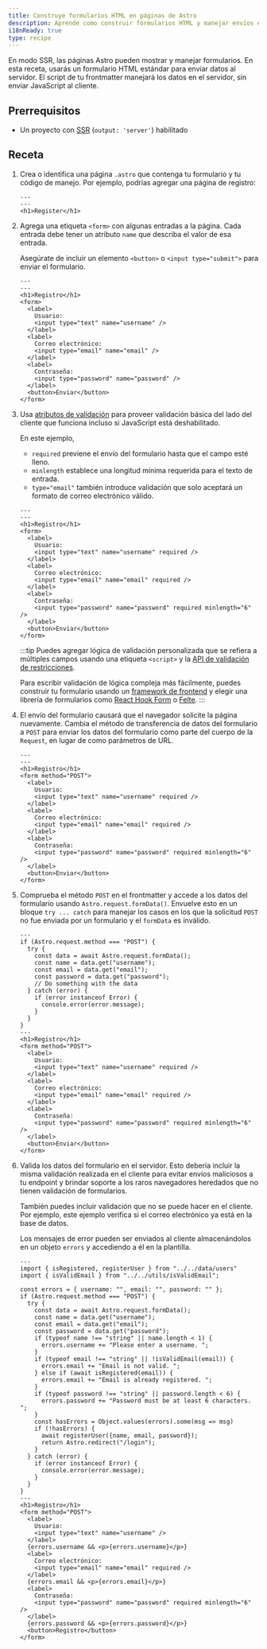 ```yaml
---
title: Construye formularios HTML en páginas de Astro
description: Aprende como construir formularios HTML y manejar envíos en tu frontmatter
i18nReady: true
type: recipe
---
```


En modo SSR, las páginas Astro pueden mostrar y manejar formularios. En esta receta, usarás un formulario HTML estándar para enviar datos al servidor. El script de tu frontmatter manejará los datos en el servidor, sin enviar JavaScript al cliente.


## Prerrequisitos
- Un proyecto con [SSR](/es/guides/server-side-rendering/) (`output: 'server'`) habilitado

## Receta

1. Crea o identifica una página `.astro` que contenga tu formulario y tu código de manejo. Por ejemplo, podrías agregar una página de registro:

    ```astro title="src/pages/register.astro"
    ---
    ---
    <h1>Register</h1>
    ```

2. Agrega una etiqueta `<form>` con algunas entradas a la página. Cada entrada debe tener un atributo `name` que describa el valor de esa entrada.

    Asegúrate de incluir un elemento `<button>` o `<input type="submit">` para enviar el formulario.

    ```astro title="src/pages/register.astro"
    ---
    ---
    <h1>Registro</h1>
    <form>
      <label>
        Usuario:
        <input type="text" name="username" />
      </label>
      <label>
        Correo electrónico:
        <input type="email" name="email" />
      </label>
      <label>
        Contraseña:
        <input type="password" name="password" />
      </label>
      <button>Enviar</button>
    </form>
    ```

3. Usa [atributos de validación](https://developer.mozilla.org/es/docs/Learn/Forms/Form_validation#usar_la_validación_de_formulario_incorporada) para proveer validación básica del lado del cliente que funciona incluso si JavaScript está deshabilitado.

    En este ejemplo,
    - `required` previene el envío del formulario hasta que el campo esté lleno.
    - `minlength` establece una longitud mínima requerida para el texto de entrada.
    - `type="email"` también introduce validación que solo aceptará un formato de correo electrónico válido.

    ```astro title="src/pages/register.astro"
    ---
    ---
    <h1>Registro</h1>
    <form>
      <label>
        Usuario:
        <input type="text" name="username" required />
      </label>
      <label>
        Correo electrónico:
        <input type="email" name="email" required />
      </label>
      <label>
        Contraseña:
        <input type="password" name="password" required minlength="6" />
      </label>
      <button>Enviar</button>
    </form>
    ```
    
    :::tip
    Puedes agregar lógica de validación personalizada que se refiera a múltiples campos usando una etiqueta `<script>` y la [API de validación de restricciones](https://developer.mozilla.org/en-US/docs/Web/HTML/Constraint_validation#complex_constraints_using_the_constraint_validation_api).

    Para escribir validación de lógica compleja más fácilmente, puedes construir tu formulario usando un [framework de frontend](/es/core-concepts/framework-components/) y elegir una librería de formularios como [React Hook Form](https://react-hook-form.com/) o [Felte](https://felte.dev/).
    :::

4. El envío del formulario causará que el navegador solicite la página nuevamente. Cambia el método de transferencia de datos del formulario a `POST` para enviar los datos del formulario como parte del cuerpo de la `Request`, en lugar de como parámetros de URL.

    ```astro title="src/pages/register.astro" 'method="POST"'
    ---
    ---
    <h1>Registro</h1>
    <form method="POST">
      <label>
        Usuario:
        <input type="text" name="username" required />
      </label>
      <label>
        Correo electrónico:
        <input type="email" name="email" required />
      </label>
      <label>
        Contraseña:
        <input type="password" name="password" required minlength="6" />
      </label>
      <button>Enviar</button>
    </form>
    ```

5.  Comprueba el método `POST` en el frontmatter y accede a los datos del formulario usando `Astro.request.formData()`. Envuelve esto en un bloque `try ... catch` para manejar los casos en los que la solicitud `POST` no fue enviada por un formulario y el `formData` es inválido.

    ```astro title="src/pages/register.astro" ins={2-14} "Astro.request.formData()"
    ---
    if (Astro.request.method === "POST") {
      try {
        const data = await Astro.request.formData();
        const name = data.get("username");
        const email = data.get("email");
        const password = data.get("password");
        // Do something with the data
      } catch (error) {
        if (error instanceof Error) {
          console.error(error.message);
        }
      }
    }
    ---
    <h1>Registro</h1>
    <form method="POST">
      <label>
        Usuario:
        <input type="text" name="username" required />
      </label>
      <label>
        Correo electrónico:
        <input type="email" name="email" required />
      </label>
      <label>
        Contraseña:
        <input type="password" name="password" required minlength="6" />
      </label>
      <button>Enviar</button>
    </form>
    ```

5. Valida los datos del formulario en el servidor. Esto debería incluir la misma validación realizada en el cliente para evitar envíos maliciosos a tu endpoint y brindar soporte a los raros navegadores heredados que no tienen validación de formularios.

    También puedes incluir validación que no se puede hacer en el cliente. Por ejemplo, este ejemplo verifica si el correo electrónico ya está en la base de datos.

    Los mensajes de error pueden ser enviados al cliente almacenándolos en un objeto `errors` y accediendo a él en la plantilla.

    ```astro title="src/pages/register.astro" ins={5, 12-22, 41, 46, 51}
    ---
    import { isRegistered, registerUser } from "../../data/users"
    import { isValidEmail } from "../../utils/isValidEmail";

    const errors = { username: "", email: "", password: "" };
    if (Astro.request.method === "POST") {
      try {
        const data = await Astro.request.formData();
        const name = data.get("username");
        const email = data.get("email");
        const password = data.get("password");
        if (typeof name !== "string" || name.length < 1) {
          errors.username += "Please enter a username. ";
        }
        if (typeof email !== "string" || !isValidEmail(email)) {
          errors.email += "Email is not valid. ";
        } else if (await isRegistered(email)) {
          errors.email += "Email is already registered. ";
        }
        if (typeof password !== "string" || password.length < 6) {
          errors.password += "Password must be at least 6 characters. ";
        }
        const hasErrors = Object.values(errors).some(msg => msg)
        if (!hasErrors) {
          await registerUser({name, email, password});
          return Astro.redirect("/login");
        }
      } catch (error) {
        if (error instanceof Error) {
          console.error(error.message);
        }
      }
    }
    ---
    <h1>Registro</h1>
    <form method="POST">
      <label>
        Usuario:
        <input type="text" name="username" />
      </label>
      {errors.username && <p>{errors.username}</p>}
      <label>
        Correo electrónico:
        <input type="email" name="email" required />
      </label>
      {errors.email && <p>{errors.email}</p>}
      <label>
        Contraseña:
        <input type="password" name="password" required minlength="6" />
      </label>
      {errors.password && <p>{errors.password}</p>}
      <button>Registro</button>
    </form>

    ```


